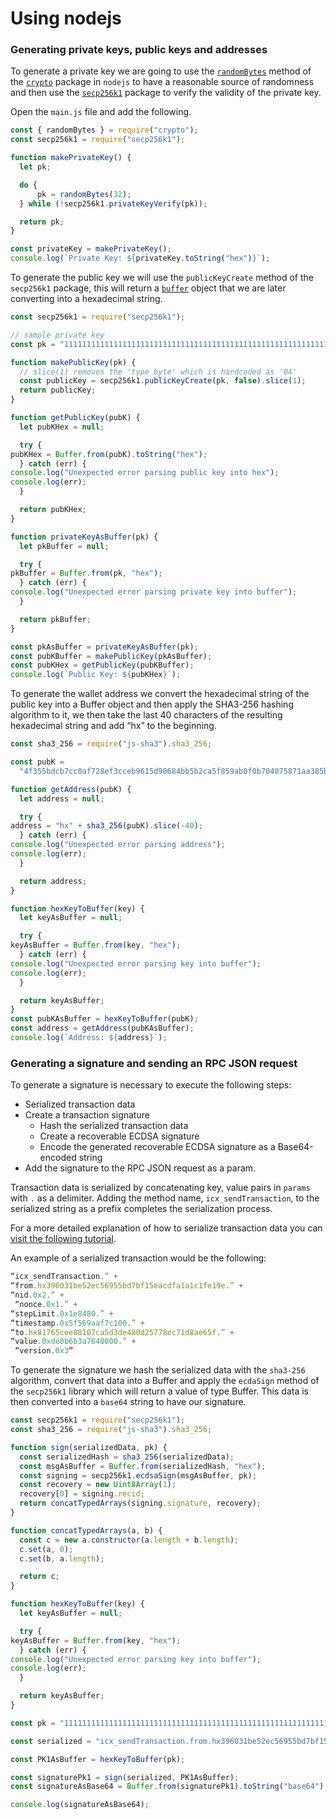 # Using nodejs

### Generating private keys, public keys and addresses

To generate a private key we are going to use the [`randomBytes`](https://nodejs.org/api/crypto.html#cryptorandombytessize-callback) method of the [`crypto`](https://nodejs.org/api/crypto.html) package in `nodejs` to have a reasonable source of randomness and then use the [`secp256k1`](https://github.com/cryptocoinjs/secp256k1-node) package to verify the validity of the private key.

Open the `main.js` file and add the following.

```javascript
const { randomBytes } = require("crypto");
const secp256k1 = require("secp256k1");

function makePrivateKey() {
  let pk;

  do {
      pk = randomBytes(32);
  } while (!secp256k1.privateKeyVerify(pk));

  return pk;
}

const privateKey = makePrivateKey();
console.log(`Private Key: ${privateKey.toString("hex")}`);
```

To generate the public key we will use the `publicKeyCreate` method of the `secp256k1` package, this will return a [`buffer`](https://nodejs.org/api/buffer.html) object that we are later converting into a hexadecimal string.

```javascript
const secp256k1 = require("secp256k1");

// sample private key
const pk = "1111111111111111111111111111111111111111111111111111111111111111";

function makePublicKey(pk) {
  // slice(1) removes the 'type byte' which is hardcoded as '04'
  const publicKey = secp256k1.publicKeyCreate(pk, false).slice(1);
  return publicKey;
}

function getPublicKey(pubK) {
  let pubKHex = null;

  try {
pubKHex = Buffer.from(pubK).toString("hex");
  } catch (err) {
console.log("Unexpected error parsing public key into hex");
console.log(err);
  }

  return pubKHex;
}

function privateKeyAsBuffer(pk) {
  let pkBuffer = null;

  try {
pkBuffer = Buffer.from(pk, "hex");
  } catch (err) {
console.log("Unexpected error parsing private key into buffer");
  }

  return pkBuffer;
}

const pkAsBuffer = privateKeyAsBuffer(pk);
const pubKBuffer = makePublicKey(pkAsBuffer);
const pubKHex = getPublicKey(pubKBuffer);
console.log(`Public Key: ${pubKHex}`);
```

To generate the wallet address we convert the hexadecimal string of the public key into a Buffer object and then apply the SHA3-256 hashing algorithm to it, we then take the last 40 characters of the resulting hexadecimal string and add “hx” to the beginning.

```javascript
const sha3_256 = require("js-sha3").sha3_256;

const pubK =
  "4f355bdcb7cc0af728ef3cceb9615d90684bb5b2ca5f859ab0f0b704075871aa385b6b1b8ead809ca67454d9683fcf2ba03456d6fe2c4abe2b07f0fbdbb2f1c1";

function getAddress(pubK) {
  let address = null;

  try {
address = "hx" + sha3_256(pubK).slice(-40);
  } catch (err) {
console.log("Unexpected error parsing address");
console.log(err);
  }

  return address;
}

function hexKeyToBuffer(key) {
  let keyAsBuffer = null;

  try {
keyAsBuffer = Buffer.from(key, "hex");
  } catch (err) {
console.log("Unexpected error parsing key into buffer");
console.log(err);
  }

  return keyAsBuffer;
}
const pubKAsBuffer = hexKeyToBuffer(pubK);
const address = getAddress(pubKAsBuffer);
console.log(`Address: ${address}`);
```

### Generating a signature and sending an RPC JSON request

To generate a signature is necessary to execute the following steps:

* Serialized transaction data
* Create a transaction signature
  * Hash the serialized transaction data
  * Create a recoverable ECDSA signature
  * Encode the generated recoverable ECDSA signature as a Base64-encoded string
* Add the signature to the RPC JSON request as a param.

Transaction data is serialized by concatenating key, value pairs in `params` with `.` as a delimiter. Adding the method name, `icx_sendTransaction`, to the serialized string as a prefix completes the serialization process.

For a more detailed explanation of how to serialize transaction data you can [visit the following tutorial](/operate-icon/how-to-use-the-json-rpc-api#how-to-serialize-transaction-data).

An example of a serialized transaction would be the following:

```javascript
“icx_sendTransaction.” +
“from.hx396031be52ec56955bd7bf15eacdfa1a1c1fe19e.” +
“nid.0x2.” +
 “nonce.0x1.” +
“stepLimit.0x1e8480.” +
“timestamp.0x5f569aaf7c100.” +
“to.hx81765cee88107ca5d3de480d25778ec71d8ae65f.” +
“value.0xde0b6b3a7640000.” +
 “version.0x3”
```

To generate the signature we hash the serialized data with the `sha3-256` algorithm, convert that data into a Buffer and apply the `ecdaSign` method of the `secp256k1` library which will return a value of type Buffer. This data is then converted into a `base64` string to have our signature.

```javascript
const secp256k1 = require("secp256k1");
const sha3_256 = require("js-sha3").sha3_256;

function sign(serializedData, pk) {
  const serializedHash = sha3_256(serializedData);
  const msgAsBuffer = Buffer.from(serializedHash, "hex");
  const signing = secp256k1.ecdsaSign(msgAsBuffer, pk);
  const recovery = new Uint8Array(1);
  recovery[0] = signing.recid;
  return concatTypedArrays(signing.signature, recovery);
}

function concatTypedArrays(a, b) {
  const c = new a.constructor(a.length + b.length);
  c.set(a, 0);
  c.set(b, a.length);

  return c;
}

function hexKeyToBuffer(key) {
  let keyAsBuffer = null;

  try {
keyAsBuffer = Buffer.from(key, "hex");
  } catch (err) {
console.log("Unexpected error parsing key into buffer");
console.log(err);
  }

  return keyAsBuffer;
}

const pk = "1111111111111111111111111111111111111111111111111111111111111111";

const serialized = "icx_sendTransaction.from.hx396031be52ec56955bd7bf15eacdfa1a1c1fe19e.nid.0x2.nonce.0x1.stepLimit.0x1e8480.timestamp.0x5f569aaf7c100.to.hx81765cee88107ca5d3de480d25778ec71d8ae65f.value.0xde0b6b3a7640000.version.0x3";

const PK1AsBuffer = hexKeyToBuffer(pk);

const signaturePk1 = sign(serialized, PK1AsBuffer);
const signatureAsBase64 = Buffer.from(signaturePk1).toString("base64");

console.log(signatureAsBase64);
```
